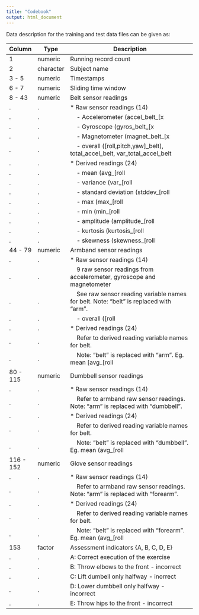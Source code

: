 ```yaml
---
title: "Codebook"
output: html_document
---
```


Data description for the training and test data files can be given as:  
  
  
Column    | Type      | Description                                                                                                   |
--------- | --------- | ------------------------------------------------------------------------------------------------------------- |
1         | numeric   | Running record count                                                                                          |
2         | character | Subject name                                                                                                  |
3 - 5     | numeric   | Timestamps                                                                                                    |
6 - 7     | numeric   | Sliding time window                                                                                           |
8  - 43   | numeric   | Belt sensor readings                                                                                          |
.         | .         | * Raw sensor readings (14)                                                                                    |
.         | .         | &nbsp;&nbsp;&nbsp;&nbsp;- Accelerometer (accel_belt_[x|y|z])                                                  |
.         | .         | &nbsp;&nbsp;&nbsp;&nbsp;- Gyroscope (gyros_belt_[x|y|z])                                                      |
.         | .         | &nbsp;&nbsp;&nbsp;&nbsp;- Magnetometer (magnet_belt_[x|y|z])                                                  |
.         | .         | &nbsp;&nbsp;&nbsp;&nbsp;- overall ([roll,pitch,yaw]\_belt), total_accel_belt, var_total_accel_belt            |
.         | .         | * Derived readings (24)                                                                                       |
.         | .         | &nbsp;&nbsp;&nbsp;&nbsp;- mean (avg_[roll|pitch|yaw]\_belt)                                                   |
.         | .         | &nbsp;&nbsp;&nbsp;&nbsp;- variance (var_[roll|pitch|yaw]\_belt)                                               |
.         | .         | &nbsp;&nbsp;&nbsp;&nbsp;- standard deviation (stddev_[roll|pitch|yaw]\_belt)                                  |
.         | .         | &nbsp;&nbsp;&nbsp;&nbsp;- max (max_[roll|pitch|yaw]\_belt)                                                    |
.         | .         | &nbsp;&nbsp;&nbsp;&nbsp;- min (min_[roll|pitch|yaw]\_belt)                                                    |
.         | .         | &nbsp;&nbsp;&nbsp;&nbsp;- amplitude (amplitude_[roll|pitch|yaw]\_belt)                                        |
.         | .         | &nbsp;&nbsp;&nbsp;&nbsp;- kurtosis (kurtosis_[roll|pitch|yaw]\_belt)                                          |
.         | .         | &nbsp;&nbsp;&nbsp;&nbsp;- skewness (skewness_[roll|pitch|yaw]\_belt)                                          |
44 - 79   | numeric   | Armband sensor readings                                                                                       |
.         | .         | * Raw sensor readings (14)                                                                                    | 
.         | .         | &nbsp;&nbsp;&nbsp;&nbsp;9 raw sensor readings from accelerometer, gyroscope and magnetometer                  |
.         | .         | &nbsp;&nbsp;&nbsp;&nbsp;See raw sensor reading variable names for belt. Note: "belt" is replaced with "arm".  |
.         | .         | &nbsp;&nbsp;&nbsp;&nbsp;- overall ([roll|pitch|yaw]\_arm), total_accel_arm, var_accel_arm                     |
.         | .         | * Derived readings (24)                                                                                       |
.         | .         | &nbsp;&nbsp;&nbsp;&nbsp;Refer to derived reading variable names for belt.                                     |                              
.         | .         | &nbsp;&nbsp;&nbsp;&nbsp;Note: "belt" is replaced with "arm". Eg. mean [avg_[roll|pitch|yaw]\_arm]             |
80 - 115  | numeric   | Dumbbell sensor readings                                                                                      |
.         | .         | * Raw sensor readings (14)                                                                                    | 
.         | .         | &nbsp;&nbsp;&nbsp;&nbsp;Refer to armband raw sensor readings. Note: "arm" is replaced with "dumbbell".        |                  
.         | .         | * Derived readings (24)                                                                                       |
.         | .         | &nbsp;&nbsp;&nbsp;&nbsp;Refer to derived reading variable names for belt.                                     |                              
.         | .         | &nbsp;&nbsp;&nbsp;&nbsp;Note: "belt" is replaced with "dumbbell". Eg. mean (avg_[roll|pitch|yaw]\_dumbbell)   |
116 - 152 | numeric   | Glove sensor readings                                                                                         |
.         | .         | * Raw sensor readings (14)                                                                                    |
.         | .         | &nbsp;&nbsp;&nbsp;&nbsp;Refer to armband raw sensor readings. Note: "arm" is replaced with "forearm".         |                  
.         | .         | * Derived readings (24)                                                                                       |
.         | .         | &nbsp;&nbsp;&nbsp;&nbsp;Refer to derived reading variable names for belt.                                     |                              
.         | .         | &nbsp;&nbsp;&nbsp;&nbsp;Note: "belt" is replaced with "forearm". Eg. mean (avg_[roll|pitch|yaw]\_forearm)     |
153       | factor    | Assessment indicators {A, B, C, D, E}                                                                         |
.         | .         | A: Correct execution of the exercise                                                                          |             
.         | .         | B: Throw elbows to the front - incorrect                                                                      |
.         | .         | C: Lift dumbell only halfway - inorrect                                                                       |
.         | .         | D: Lower dumbbell only halfway - incorrect                                                                    |
.         | .         | E: Throw hips to the front - incorrect                                                                        |
